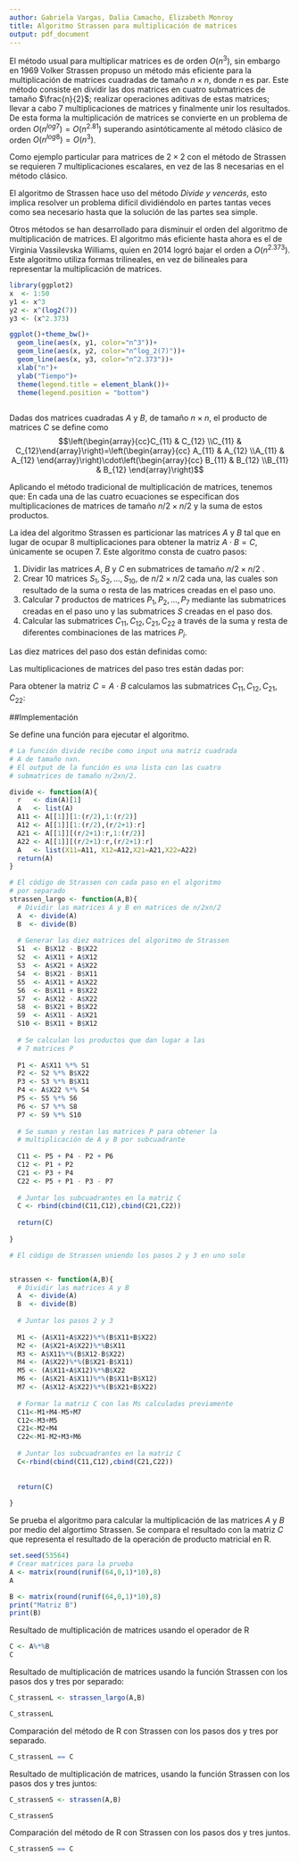 ```yaml
---
author: Gabriela Vargas, Dalia Camacho, Elizabeth Monroy
title: Algoritmo Strassen para multiplicación de matrices
output: pdf_document
---
```


El método usual para multiplicar matrices es de orden $O(n^3)$, sin embargo en 1969 Volker Strassen propuso un método más eficiente para la multiplicación de matrices cuadradas de tamaño $n \times n$, donde $n$ es par. Este método consiste en dividir las dos matrices en cuatro submatrices de tamaño $\frac{n}{2}$; realizar operaciones aditivas de estas matrices; llevar a cabo 7 multiplicaciones de matrices y finalmente unir los resultados. De esta forma la multiplicación de matrices se convierte en un problema de orden $O(n^{log7})=O(n^{2.81})$ superando asintóticamente al método clásico de orden $O(n^{log8})=O(n^{3})$.

Como ejemplo particular para matrices de $2\times 2$ con el método de Strassen se requieren 7 multiplicaciones escalares, en vez de las 8 necesarias en el método clásico. 

El algoritmo de Strassen hace uso del método *Divide y vencerás*, esto implica resolver un problema difícil dividiéndolo en partes tantas veces como sea necesario hasta que la solución de las partes sea simple. 


Otros métodos se han desarrollado para disminuir el orden del algoritmo de multiplicación de matrices. El algoritmo más eficiente hasta ahora es el de Virginia Vassilevska Williams, quien en 2014 logró bajar el orden a $O(n^{2.373})$. Este algoritmo utiliza formas trilineales, en vez de bilineales para representar la multiplicación de matrices.

```r
library(ggplot2)
x  <- 1:50
y1 <- x^3
y2 <- x^(log2(7))
y3 <- (x^2.373)

ggplot()+theme_bw()+
  geom_line(aes(x, y1, color="n^3"))+
  geom_line(aes(x, y2, color="n^log_2(7)"))+
  geom_line(aes(x, y3, color="n^2.373"))+
  xlab("n")+
  ylab("Tiempo")+
  theme(legend.title = element_blank())+
  theme(legend.position = "bottom")
  

```

Dadas dos matrices cuadradas $A$ y $B$, de tamaño $n\times n$, el producto de matrices $C$ se define como $$\left(\begin{array}{cc}C_{11} & C_{12} \\C_{11} & C_{12}\end{array}\right)=\left(\begin{array}{cc} A_{11} & A_{12} \\A_{11} & A_{12}                          \end{array}\right)\cdot\left(\begin{array}{cc} B_{11} & B_{12} \\B_{11} & B_{12}                                                             \end{array}\right)$$

Aplicando el método tradicional de multiplicación de matrices, tenemos que:
\begin{equation}
\begin{aligned}
C_{11}&= A_{11}\cdot B_{11}+A_{12}\cdot B_{12},\\
C_{12}&= A_{11}\cdot B_{12}+A_{12}\cdot B_{22}, \\ 
C_{21}&= A_{21}\cdot B_{11}+A_{22}\cdot B_{21}, \\ 
C_{22}&= A_{21}\cdot B_{12}+A_{22}\cdot B_{22}
\end{aligned}
\end{equation}
En cada una de las cuatro ecuaciones se especifican dos multiplicaciones de matrices de tamaño $n/2\times n/2$ y la suma de estos productos. 

La idea del algoritmo Strassen es particionar las matrices $A$ y $B$ tal que en lugar de ocupar 8 multiplicaciones para obtener la matriz $A\cdot B=C$, únicamente se ocupen 7. Este algoritmo consta de cuatro pasos:

1. Dividir las matrices $A$, $B$ y $C$ en submatrices de tamaño $n/2\times n/2$ .
2. Crear 10 matrices $S_{1},S_{2},\dots ,S_{10}$, de $n/2\times n/2$ cada una, las cuales son resultado de la suma o resta de las  matrices creadas en el paso uno.
3. Calcular 7 productos de matrices $P_{1},P_{2},\dots ,P_{7}$ mediante las submatrices creadas en el paso uno y las submatrices $S$ creadas en el paso dos.
4. Calcular las submatrices $C_{11},C_{12},C_{21},C_{22}$ a través de la suma y resta de diferentes combinaciones de las matrices $P_{i}$.

Las diez matrices del paso dos están definidas como:

\begin{equation}
\begin{aligned}
S_1  &= B_{12} - B_{22}\\
S_2  &= A_{11} + A_{12}\\
S_3  &= A_{21} + A_{22}\\
S_4  &= B_{21} - B_{11}\\
S_5  &= A_{11} + A_{22}\\
S_6  &= B_{11} + B_{22}\\
S_7  &= A_{12} - A_{22}\\
S_8  &= B_{21} + B_{22}\\
S_9  &= A_{11} - A_{21}\\
S_{10} &= B_{11} + B_{12}.\\
\end{aligned}
\end{equation}

Las multiplicaciones de matrices del paso tres están dadas por:

\begin{equation}
\begin{aligned}
P_1 &= A_{11} \cdot S_1\\
P_2 &= S_2 \cdot B_{22}\\
P_3 &= S_3 \cdot B_{11}\\
P_4 &= A_{22} \cdot S_4\\
P_5 &= S_5 \cdot S_6\\
P_6 &= S_7 \cdot S_8\\
P_7 &= S_9 \cdot S_{10}.\\
\end{aligned}
\end{equation}

Para obtener la matriz $C=A\cdot B$ calculamos las submatrices $C_{11},C_{12},C_{21},C_{22}$:

\begin{equation}
\begin{aligned}
C_{11} &= P_5 + P_4 - P_2 + P_6\\
C_{12} &= P_1 + P_2\\
C_{21} &= P_3 + P_4\\
C_{22} &= P_5 + P_1 - P_3 - P_7.\\
\end{aligned}
\end{equation}


##Implementación

Se define una función para ejecutar el algoritmo.
```r
# La función divide recibe como input una matriz cuadrada
# A de tamaño nxn.
# El output de la función es una lista con las cuatro
# submatrices de tamaño n/2xn/2.

divide <- function(A){
  r   <- dim(A)[1]
  A   <- list(A)
  A11 <- A[[1]][1:(r/2),1:(r/2)]
  A12 <- A[[1]][1:(r/2),(r/2+1):r]
  A21 <- A[[1]][(r/2+1):r,1:(r/2)]
  A22 <- A[[1]][(r/2+1):r,(r/2+1):r]
  A   <- list(X11=A11, X12=A12,X21=A21,X22=A22)
  return(A)
}

```

```r
# El código de Strassen con cada paso en el algoritmo 
# por separado
strassen_largo <- function(A,B){
  # Dividir las matrices A y B en matrices de n/2xn/2
  A  <- divide(A)
  B  <- divide(B)
  
  # Generar las diez matrices del algoritmo de Strassen
  S1  <- B$X12 - B$X22
  S2  <- A$X11 + A$X12
  S3  <- A$X21 + A$X22
  S4  <- B$X21 - B$X11
  S5  <- A$X11 + A$X22
  S6  <- B$X11 + B$X22
  S7  <- A$X12 - A$X22
  S8  <- B$X21 + B$X22
  S9  <- A$X11 - A$X21
  S10 <- B$X11 + B$X12
  
  # Se calculan los productos que dan lugar a las
  # 7 matrices P
  
  P1 <- A$X11 %*% S1
  P2 <- S2 %*% B$X22
  P3 <- S3 %*% B$X11
  P4 <- A$X22 %*% S4
  P5 <- S5 %*% S6
  P6 <- S7 %*% S8
  P7 <- S9 %*% S10
  
  # Se suman y restan las matrices P para obtener la 
  # multiplicación de A y B por subcuadrante
  
  C11 <- P5 + P4 - P2 + P6
  C12 <- P1 + P2
  C21 <- P3 + P4
  C22 <- P5 + P1 - P3 - P7
  
  # Juntar los subcuadrantes en la matriz C
  C <- rbind(cbind(C11,C12),cbind(C21,C22))
  
  return(C)
  
}
```

```r
# El código de Strassen uniendo los pasos 2 y 3 en uno solo


strassen <- function(A,B){
  # Dividir las matrices A y B
  A  <- divide(A)
  B  <- divide(B)
  
  # Juntar los pasos 2 y 3
  
  M1 <- (A$X11+A$X22)%*%(B$X11+B$X22)
  M2 <- (A$X21+A$X22)%*%B$X11
  M3 <- A$X11%*%(B$X12-B$X22)
  M4 <- (A$X22)%*%(B$X21-B$X11)
  M5 <- (A$X11+A$X12)%*%B$X22
  M6 <- (A$X21-A$X11)%*%(B$X11+B$X12)
  M7 <- (A$X12-A$X22)%*%(B$X21+B$X22)
  
  # Formar la matriz C con las Ms calculadas previamente
  C11<-M1+M4-M5+M7
  C12<-M3+M5
  C21<-M2+M4
  C22<-M1-M2+M3+M6
  
  # Juntar los subcuadrantes en la matriz C
  C<-rbind(cbind(C11,C12),cbind(C21,C22))
  
  
  return(C)
  
}

```

Se prueba el algoritmo para calcular la multiplicación de las matrices $A$ y $B$ por medio del algortimo Strassen.
Se compara el resultado con la matriz $C$ que representa el resultado de la operación de producto matricial en R.


```r
set.seed(53564)
# Crear matrices para la prueba
A <- matrix(round(runif(64,0,1)*10),8)
A

B <- matrix(round(runif(64,0,1)*10),8)
print("Matriz B")
print(B)

```

Resultado de multiplicación de matrices usando el operador de R
```r
C <- A%*%B
C
```

Resultado de multiplicación de matrices usando la función Strassen con los pasos dos y tres por separado:

```r
C_strassenL <- strassen_largo(A,B)
```

```r
C_strassenL
```

Comparación del método de R con Strassen con los pasos dos y tres por separado.
```r
C_strassenL == C
```

Resultado de multiplicación de matrices, usando la función Strassen con los pasos dos y tres juntos:

```r
C_strassenS <- strassen(A,B)
```

```r
C_strassenS
```

Comparación del método de R con Strassen con los pasos dos y tres juntos.
```r
C_strassenS == C
```




